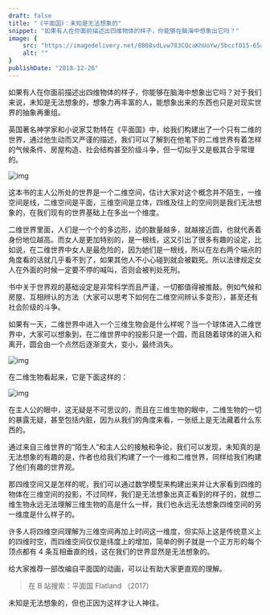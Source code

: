 ```yaml
---
draft: false
title: "《平面国》：未知是无法想象的"
snippet: "如果有人在你面前描述出四维物体的样子，你能够在脑海中想象出它吗？"
image: {
    src: "https://imagedelivery.net/8B08sdLvw783CQcaKhUoYw/5bccf015-65a2-4ebc-e6ce-9c15800e7e00/public",
    alt: ""
}
publishDate: "2018-12-26"
---
```


如果有人在你面前描述出四维物体的样子，你能够在脑海中想象出它吗？对于我们来说，未知是无法想象的，想象力再丰富的人，能想象出来的东西也只是对现实世界的抽象再重组。

英国著名神学家和小说家艾勃特在《平面国》中，给我们构建出了一个只有二维的世界，通过他生动而又严谨的描述，我们可以了解到在他笔下的二维世界有着怎样的气候条件、房屋构造、社会结构甚至阶级斗争，但一切似乎又是极其合乎常理的。

![img](https://imagedelivery.net/8B08sdLvw783CQcaKhUoYw/76a0eb7a-f591-40f0-9880-b8f142b1e500/public)

这本书的主人公所处的世界是一个二维空间，估计大家对这个概念并不陌生，一维空间是线，二维空间是平面，三维空间是立体，四维及往上的空间则是我们无法想象的，在我们现有的世界基础上在多出一个维度。

二维世界里面，人们是一个个的多边形，边的数量越多，就越接近圆，也就代表着身份地位越高。而女人是更加特别的，是一根线，这又引出了很多有趣的设定，比如说，在二维世界中女人是最危险的，因为她们是一根线，所以在左右两个端点的角度看的话就几乎看不到了，如果其他人不小心碰到就会被戳死。所以法律规定女人在外面的时候一定要不停的喊叫，否则会被判处死刑。

书中关于世界观的基础设定是非常科学而且严谨，一切都值得被推敲。例如气候和房屋、互相辨认的方法（大家可以思考下如何在二维空间辨认多变形），甚至还有社会阶级的斗争。

如果有一天，二维世界中进入一个三维生物会是什么样呢？当一个球体进入二维世界中，大家可以想象到，在二维世界中的投影只是一个圆，而且随着球体的进入和离开，圆会由一个点然后逐渐变大，变小，最终消失。

![img](https://imagedelivery.net/8B08sdLvw783CQcaKhUoYw/39aa48e4-1be6-450e-5a83-42447fb66c00/public)

在二维生物看起来，它是下面这样的：

![img](https://imagedelivery.net/8B08sdLvw783CQcaKhUoYw/35ce1f32-b730-4d47-b205-2e73eb87d200/public)

在主人公的眼中，这无疑是不可思议的，而且在三维生物的眼中，二维生物的一切的暴露无疑，甚至包括内脏，因为从我们的角度来看，一张纸上是无法藏着什么东西的。

通过来自三维世界的“陌生人”和主人公的接触和争论，我们可以发现，未知真的是无法想象的有趣的是，作者也给我们构建了一个一维和二维世界，同样给我们构建了他们有趣的世界观。

那四维空间又是怎样的呢，我们可以通过数学模型来构建出来并让大家看到四维的物体在三维空间的投影，不过同样，我们是无法想象出真正看到的样子的，就想二维生物永远无法理解三维生物的高是什么一样，我们也永远无法想象四维空间的另一维度是什么样子的。

许多人将四维空间理解为三维空间再加上时间这一维度，但实际上这是传统意义上的四维时空，而四维空间仅仅是纬度上的增加，简单的例子就是一个正方形的每个顶点都有 4 条互相垂直的线，这在我们的世界显然是无法想象的。

给大家推荐一部改编自平面国的动画，可以让有助大家更直观的理解。

> 在 B 站搜索：平面国 Flatland （2017）

未知是无法想象的，但也正因为这样才让人神往。

